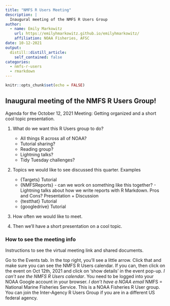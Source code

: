 ```yaml
---
title: "NMFS R Users Meeting"
description: |
  Inaugural meeting of the NMFS R Users Group
author:
  - name: Emily Markowitz
    url: https://emilyhmarkowitz.github.io/emilyhmarkowitz/
    affiliation: NOAA Fisheries, AFSC
date: 10-12-2021
output:
  distill::distill_article:
    self_contained: false
categories:
  - nmfs-r-users
  - rmarkdown
---
```



```r
knitr::opts_chunk$set(echo = FALSE)
```

## Inaugural meeting of the NMFS R Users Group! 

Agenda for the October 12, 2021 Meeting: Getting organized and a short cool topic presentation.

1. What do we want this R Users group to do? 

   - All things R across all of NOAA? 
   - Tutorial sharing? 
   - Reading group? 
   - Lightning talks? 
   - Tidy Tuesday challenges?

2. Topics we would like to see discussed this quarter. Examples

   - {Targets}	Tutorial
   - {NMFSReports} - can we work on something like this together?	     - Lightning talks about how we write reports with R Markdown. Pros and Cons?	Presentation + Discussion
   - {testthat} Tutorial
   - {googledrive} Tutorial

3. How often we would like to meet.

4. Then we'll have a short presentation on a cool topic.

### How to see the meeting info

Instructions to see the virtual meeting link and shared documents. 

Go to the Events tab. In the top right, you'll see a little arrow. Click that and make sure you can see the NMFS R Users calendar. If you can, then click on the event on Oct 12th, 2021 and click on 'show details' in the event pop-up. *I can't see the NMFS R Users calendar*. You need to be logged into your NOAA Google account in your browser. *I don't have a NOAA email* NMFS = National Marine Fisheries Service. This is a NOAA Fisheries R User group. You can join the Inter-Agency R Users Group if you are in a different US federal agency.
